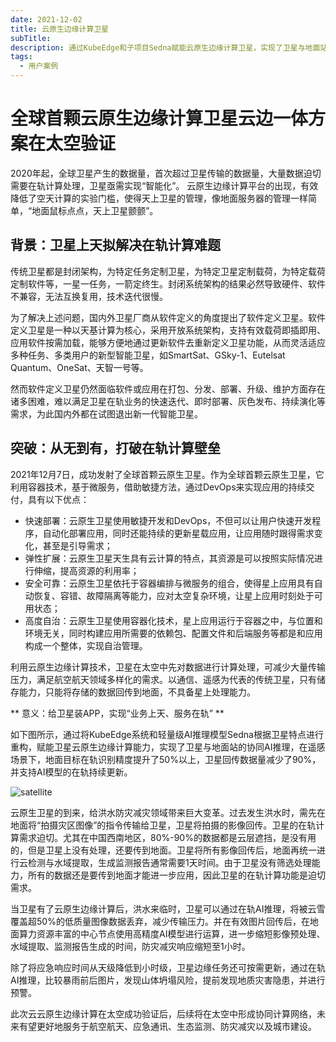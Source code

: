 ```yaml
---
date: 2021-12-02
title: 云原生边缘计算卫星
subTitle:
description: 通过KubeEdge和子项目Sedna赋能云原生边缘计算卫星，实现了卫星与地面站的协同AI推理，在遥感场景下，地面目标在轨识别精度提升了50%以上，卫星回传数据量减少了90%，并支持AI模型的在轨持续更新
tags:
  - 用户案例
---
```


# 全球首颗云原生边缘计算卫星云边一体方案在太空验证

2020年起，全球卫星产生的数据量，首次超过卫星传输的数据量，大量数据迫切需要在轨计算处理，卫星亟需实现“智能化”。 云原生边缘计算平台的出现，有效降低了空天计算的实验门槛，使得天上卫星的管理，像地面服务器的管理一样简单，“地面鼠标点点，天上卫星颤颤”。

## 背景：卫星上天拟解决在轨计算难题

传统卫星都是封闭架构，为特定任务定制卫星，为特定卫星定制载荷，为特定载荷定制软件等，一星一任务，一箭定终生。封闭系统架构的结果必然导致硬件、软件不兼容，无法互换复用，技术迭代很慢。

为了解决上述问题，国内外卫星厂商从软件定义的角度提出了软件定义卫星。软件定义卫星是一种以天基计算为核心，采用开放系统架构，支持有效载荷即插即用、应用软件按需加载，能够方便地通过更新软件去重新定义卫星功能，从而灵活适应多种任务、多类用户的新型智能卫星，如SmartSat、GSky-1、Eutelsat Quantum、OneSat、天智一号等。

然而软件定义卫星仍然面临软件或应用在打包、分发、部署、升级、维护方面存在诸多困难，难以满足卫星在轨业务的快速迭代、即时部署、灰色发布、持续演化等需求，为此国内外都在试图退出新一代智能卫星。

## 突破：从无到有，打破在轨计算壁垒

2021年12月7日，成功发射了全球首颗云原生卫星。作为全球首颗云原生卫星，它利用容器技术，基于微服务，借助敏捷方法，通过DevOps来实现应用的持续交付，具有以下优点：

- 快速部署：云原生卫星使用敏捷开发和DevOps，不但可以让用户快速开发程序，自动化部署应用，同时还能持续的更新星载应用，让应用随时跟得需求变化，甚至是引导需求；
- 弹性扩展：云原生卫星天生具有云计算的特点，其资源是可以按照实际情况进行伸缩，提高资源的利用率；
- 安全可靠：云原生卫星依托于容器编排与微服务的组合，使得星上应用具有自动恢复、容错、故障隔离等能力，应对太空复杂环境，让星上应用时刻处于可用状态；
- 高度自治：云原生卫星使用容器化技术，星上应用运行于容器之中，与位置和环境无关，同时构建应用所需要的依赖包、配置文件和后端服务等都是和应用构成一个整体，实现自治管理。

利用云原生边缘计算技术，卫星在太空中先对数据进行计算处理，可减少大量传输压力，满足航空航天领域多样化的需求。以通信、遥感为代表的传统卫星，只有储存能力，只能将存储的数据回传到地面，不具备星上处理能力。

** 意义：给卫星装APP，实现“业务上天、服务在轨” **

如下图所示，通过将KubeEdge系统和轻量级AI推理模型Sedna根据卫星特点进行重构，赋能卫星云原生边缘计算能力，实现了卫星与地面站的协同AI推理，在遥感场景下，地面目标在轨识别精度提升了50%以上，卫星回传数据量减少了90%，并支持AI模型的在轨持续更新。

![satellite](images/satellite.png)

云原生卫星的到来，给洪水防灾减灾领域带来巨大变革。过去发生洪水时，需先在地面将“拍摄灾区图像”的指令传输给卫星，卫星将拍摄的影像回传。卫星的在轨计算需求迫切。尤其在中国西南地区，80%-90%的数据都是云层遮挡，是没有用的，但是卫星上没有处理，还要传到地面。卫星将所有影像回传后，地面再统一进行云检测与水域提取，生成监测报告通常需要1天时间。由于卫星没有筛选处理能力，所有的数据还是要传到地面才能进一步应用，因此卫星的在轨计算功能是迫切需求。

当卫星有了云原生边缘计算后，洪水来临时，卫星可以通过在轨AI推理，将被云雪覆盖超50%的低质量图像数据丢弃，减少传输压力。并在有效图片回传后，在地面算力资源丰富的中心节点使用高精度AI模型进行运算，进一步缩短影像预处理、水域提取、监测报告生成的时间，防灾减灾响应缩短至1小时。

除了将应急响应时间从天级降低到小时级，卫星边缘任务还可按需更新，通过在轨AI推理，比较暴雨前后图片，发现山体坍塌风险，提前发现地质灾害隐患，并进行预警。

此次云云原生边缘计算在太空成功验证后，后续将在太空中形成协同计算网络，未来有望更好地服务于航空航天、应急通讯、生态监测、防灾减灾以及城市建设。
